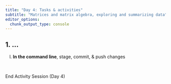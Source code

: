 ```yaml
---
title: "Day 4: Tasks & activities"
subtitle: "Matrices and matrix algebra, exploring and summarizing data"
editor_options: 
  chunk_output_type: console
---
```


## 1. ... 


l. **In the command line**, stage, commit, & push changes

<br>

::: {.center-text .body-text-xl .teal-text}
End Activity Session (Day 4)
:::
